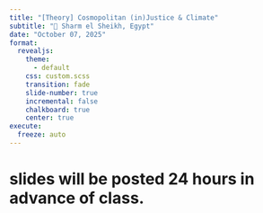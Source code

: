 ```yaml
---
title: "[Theory] Cosmopolitan (in)Justice & Climate"
subtitle: "📍 Sharm el Sheikh, Egypt"
date: "October 07, 2025"
format: 
  revealjs:
    theme:
      - default
    css: custom.scss
    transition: fade
    slide-number: true
    incremental: false 
    chalkboard: true
    center: true
execute:
  freeze: auto
---
```


# slides will be posted 24 hours in advance of class.